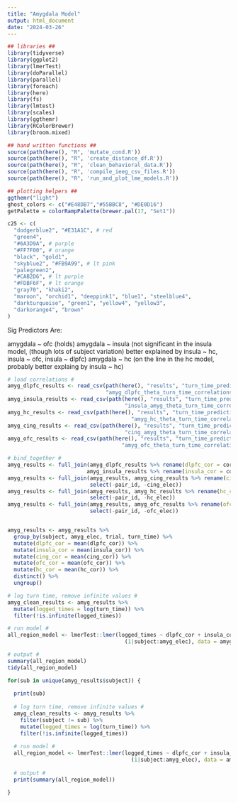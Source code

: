 ```yaml
---
title: "Amygdala Model"
output: html_document
date: "2024-03-26"
---
```



```r
## libraries ##
library(tidyverse)
library(ggplot2)
library(lmerTest)
library(doParallel)
library(parallel)
library(foreach)
library(here)
library(fs)
library(lmtest)
library(scales)
library(ggthemr)
library(RColorBrewer)
library(broom.mixed)

## hand written functions ##
source(path(here(), "R", 'mutate_cond.R'))
source(path(here(), "R", 'create_distance_df.R'))
source(path(here(), "R", 'clean_behavioral_data.R'))
source(path(here(), "R", 'compile_ieeg_csv_files.R'))
source(path(here(), "R", 'run_and_plot_lme_models.R'))

## plotting helpers ##
ggthemr("light")
ghost_colors <- c("#E48DB7","#55BBC8", "#DE0D16")
getPalette = colorRampPalette(brewer.pal(17, "Set1"))

c25 <- c(
  "dodgerblue2", "#E31A1C", # red
  "green4",
  "#6A3D9A", # purple
  "#FF7F00", # orange
  "black", "gold1",
  "skyblue2", "#FB9A99", # lt pink
  "palegreen2",
  "#CAB2D6", # lt purple
  "#FDBF6F", # lt orange
  "gray70", "khaki2",
  "maroon", "orchid1", "deeppink1", "blue1", "steelblue4",
  "darkturquoise", "green1", "yellow4", "yellow3",
  "darkorange4", "brown"
)

```

Sig Predictors Are:

amygdala ~ ofc (holds)
amygdala ~ insula  (not significant in the insula model, (though lots of subject variation)
                      better explained by insula ~ hc, insula ~ ofc, insula ~ dlpfc)
amygdala ~ hc (on the line in the hc model, probably better explaing by insula ~ hc)


```r

# load correlations #
amyg_dlpfc_results <- read_csv(path(here(), "results", "turn_time_prediction",
                               "amyg_dlpfc_theta_turn_time_correlations.csv"))
amyg_insula_results <- read_csv(path(here(), "results", "turn_time_prediction",
                                     "insula_amyg_theta_turn_time_correlations.csv"))
amyg_hc_results <- read_csv(path(here(), "results", "turn_time_prediction",
                                       "amyg_hc_theta_turn_time_correlations.csv"))
amyg_cing_results <- read_csv(path(here(), "results", "turn_time_prediction",
                                     "cing_amyg_theta_turn_time_correlations.csv"))
amyg_ofc_results <- read_csv(path(here(), "results", "turn_time_prediction",
                                    "amyg_ofc_theta_turn_time_correlations.csv"))

# bind_together #
amyg_results <- full_join(amyg_dlpfc_results %>% rename(dlpfc_cor = correlation) %>% select(-pair_id, -dlpfc_elec),
                         amyg_insula_results %>% rename(insula_cor = correlation) %>% select(-pair_id, -insula_elec))
amyg_results <- full_join(amyg_results, amyg_cing_results %>% rename(cing_cor = correlation) %>%
                          select(-pair_id, -cing_elec))
amyg_results <- full_join(amyg_results, amyg_hc_results %>% rename(hc_cor = correlation) %>% 
                          select(-pair_id, -hc_elec))
amyg_results <- full_join(amyg_results, amyg_ofc_results %>% rename(ofc_cor = correlation) %>% 
                          select(-pair_id, -ofc_elec))


amyg_results <- amyg_results %>%
  group_by(subject, amyg_elec, trial, turn_time) %>%
  mutate(dlpfc_cor = mean(dlpfc_cor)) %>%
  mutate(insula_cor = mean(insula_cor)) %>%
  mutate(cing_cor = mean(cing_cor)) %>%
  mutate(ofc_cor = mean(ofc_cor)) %>%
  mutate(hc_cor = mean(hc_cor)) %>%
  distinct() %>%
  ungroup()

```


```r

# log turn time, remove infinite values #
amyg_clean_results <- amyg_results %>% 
  mutate(logged_times = log(turn_time)) %>%
  filter(!is.infinite(logged_times))  

# run model #
all_region_model <- lmerTest::lmer(logged_times ~ dlpfc_cor + insula_cor + ofc_cor + cing_cor + hc_cor + 
                                     (1|subject:amyg_elec), data = amyg_clean_results)

# output #
summary(all_region_model)
tidy(all_region_model)


```

```r

for(sub in unique(amyg_results$subject)) {
  
  print(sub)
  
  # log turn time, remove infinite values #
  amyg_clean_results <- amyg_results %>% 
    filter(subject != sub) %>%
    mutate(logged_times = log(turn_time)) %>%
    filter(!is.infinite(logged_times))  
  
  # run model #
  all_region_model <- lmerTest::lmer(logged_times ~ dlpfc_cor + insula_cor + ofc_cor +  cing_cor +  hc_cor + 
                                       (1|subject:amyg_elec), data = amyg_clean_results)
  
  # output #
  print(summary(all_region_model))

}

```





